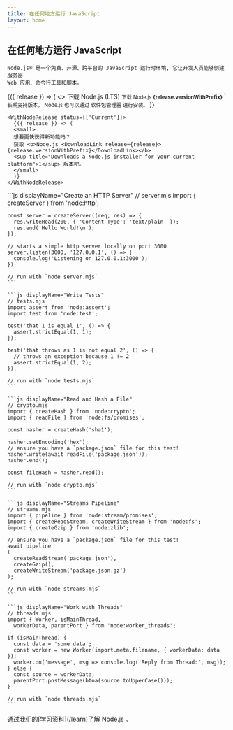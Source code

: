 ```yaml
---
title: 在任何地方运行 JavaScript
layout: home
---
```


<section>
  <WithBadgeGroup section="index" />

  <div>
    <h1 className="special">在任何地方运行 JavaScript</h1>

    Node.js® 是一个免费、开源、跨平台的 JavaScript 运行时环境, 它让开发人员能够创建服务器
    Web 应用、命令行工具和脚本。

  </div>

  <div>
    <WithNodeRelease status={['LTS']}>
      {({ release }) => (
        <>
          <DownloadButton release={release}>下载 Node.js (LTS)</DownloadButton>
          <small>
            下载 Node.js <b>{release.versionWithPrefix}</b>
            <sup title="Downloads a Node.js installer for your current platform">1</sup> 长期支持版本。
            Node.js 也可以通过 <Link href="/download/package-manager">软件包管理器</Link> 进行安装。
          </small>
        </>
      )}
    </WithNodeRelease>

    <WithNodeRelease status={['Current']}>
      {({ release }) => (
      <small>
      想要更快获得新功能吗？
      获取 <b>Node.js <DownloadLink release={release}>{release.versionWithPrefix}</DownloadLink></b>
      <sup title="Downloads a Node.js installer for your current platform">1</sup> 版本吧。
      </small>
      )}
    </WithNodeRelease>

  </div>
</section>

<section>
  <div>
    ```js displayName="Create an HTTP Server"
    // server.mjs
    import { createServer } from 'node:http';

    const server = createServer((req, res) => {
      res.writeHead(200, { 'Content-Type': 'text/plain' });
      res.end('Hello World!\n');
    });

    // starts a simple http server locally on port 3000
    server.listen(3000, '127.0.0.1', () => {
      console.log('Listening on 127.0.0.1:3000');
    });

    // run with `node server.mjs`
    ```

    ```js displayName="Write Tests"
    // tests.mjs
    import assert from 'node:assert';
    import test from 'node:test';

    test('that 1 is equal 1', () => {
      assert.strictEqual(1, 1);
    });

    test('that throws as 1 is not equal 2', () => {
      // throws an exception because 1 != 2
      assert.strictEqual(1, 2);
    });

    // run with `node tests.mjs`
    ```

    ```js displayName="Read and Hash a File"
    // crypto.mjs
    import { createHash } from 'node:crypto';
    import { readFile } from 'node:fs/promises';

    const hasher = createHash('sha1');

    hasher.setEncoding('hex');
    // ensure you have a `package.json` file for this test!
    hasher.write(await readFile('package.json'));
    hasher.end();

    const fileHash = hasher.read();

    // run with `node crypto.mjs`
    ```

    ```js displayName="Streams Pipeline"
    // streams.mjs
    import { pipeline } from 'node:stream/promises';
    import { createReadStream, createWriteStream } from 'node:fs';
    import { createGzip } from 'node:zlib';

    // ensure you have a `package.json` file for this test!
    await pipeline
    (
      createReadStream('package.json'),
      createGzip(),
      createWriteStream('package.json.gz')
    );

    // run with `node streams.mjs`
    ```

    ```js displayName="Work with Threads"
    // threads.mjs
    import { Worker, isMainThread,
      workerData, parentPort } from 'node:worker_threads';

    if (isMainThread) {
      const data = 'some data';
      const worker = new Worker(import.meta.filename, { workerData: data });
      worker.on('message', msg => console.log('Reply from Thread:', msg));
    } else {
      const source = workerData;
      parentPort.postMessage(btoa(source.toUpperCase()));
    }

    // run with `node threads.mjs`
    ```

  </div>
  通过我们的[学习资料](/learn)了解 Node.js 。
</section>
